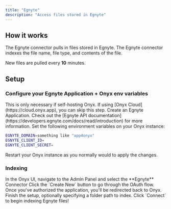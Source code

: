 ```yaml
---
title: "Egnyte"
description: "Access files stored in Egnyte"
---
```


## How it works

The Egnyte connector pulls in files stored in Egnyte. The Egnyte connector indexes the file name, file type,
and contents of the file.

New files are pulled every **10** minutes.

## Setup

### Configure your Egnyte Application + Onyx env variables

<Info>
  This is only necessary if self-hosting Onyx. If using [Onyx Cloud](https://cloud.onyx.app), you can skip this step.
</Info>

<Steps>
  <Step title="Create Egnyte Application">
    Create an Egnyte Application.
    Check out the [Egnyte API documentation](https://developers.egnyte.com/docs/read/introduction) for more information.
  </Step>

  <Step title="Set environment variables">
    Set the following environment variables on your Onyx instance:

```bash
EGNYTE_DOMAIN=something like "app4onyx"
EGNYTE_CLIENT_ID=
EGNYTE_CLIENT_SECRET=
```
  </Step>

  <Step title="Restart Onyx">
    Restart your Onyx instance as you normally would to apply the changes.
  </Step>
</Steps>

### Indexing

<Steps>
  <Step title="Open Egnyte connector">
    In the Onyx UI, navigate to the Admin Panel and select the **Egnyte** Connector
  </Step>

  <Step title="Authorize via OAuth">
    Click the `Create New` button to go through the OAuth flow.
  </Step>

  <Step title="Return to Onyx">
    Once you've authorized the application, you'll be redirected back to Onyx.
  </Step>

  <Step title="Complete configuration">
    Finish the setup, optionally specifying a folder path to index.
  </Step>

  <Step title="Start indexing">
    Click `Connect` to begin indexing Egnyte files!
  </Step>
</Steps>
